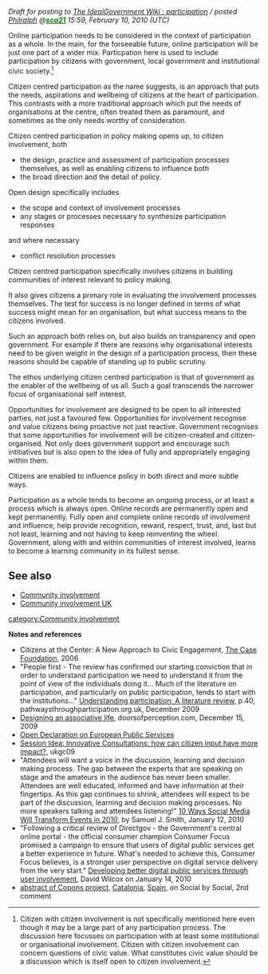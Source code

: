 {{Photowantedsca}}
''Draft for posting to [http://wiki.idealgovernment.com/participation The IdealGovernment Wiki : participation] / posted [[User:Philralph|Philralph]] @[[w:c:sca21:Sustainable Community Action:Community Portal|<span style="color:Green;">'''sca21'''</span>]] 15:59, February 10, 2010 (UTC)''


Online participation needs to be considered in the context of participation as a whole. In the main, for the forseeable future, online participation will be just one part of a wider mix. Particpation here is used to include participation by citizens with government, local government and institutional civic society.<ref>Citizen with citizen involvement is not specifically mentioned here even though it may be a large part of any participation process. The discussion here focusses on participation with at least some institutional or organisational involvement. Citizen with citizen involvement can concern questions of civic value. What constitutes civic value should be a discussion which is itself open to citizen involvement.</ref>

Citizen centred participation as the name suggests, is an approach that puts the needs, aspirations and wellbeing of citizens at the heart of participation. This contrasts with a more traditional approach which put the needs of organisations at the centre, often treated them as paramount, and sometimes as the only needs worthy of consideration.

Citizen centred participation in policy making opens up, to citizen involvement, both
*the design, practice and assessment of participation processes themselves, as well as enabling citizens to influence both 
*the broad direction and the detail of policy.

Open design specifically includes 
* the scope and context of involvement processes 
* any stages or processes necessary to synthesize participation responses
and where necessary 
*conflict resolution processes

Citizen centred participation specifically involves citizens in building communities of interest relevant to policy making.

It also gives citizens a primary role in evaluating the involvement processes themselves. The test for success is no longer defined in terms of what success might mean for an organisation, but what success means to the citizens involved.

Such an approach both relies on, but also builds on transparency and open government. For example if there are reasons why organisational interests need to be given weight in the design of a participation process, then these reasons should be capable of standing up to public scrutiny. 

The ethos underlying citizen centred participation is that of government as the enabler of the wellbeing of us all. Such a goal transcends the narrower focus of organisational self interest. 

Opportunities for involvement are designed to be open to all interested parties, not just a favoured few. Opportunities for involvement recognise and value citizens being proactive not just reactive. Government recognises that some opportunities for involvement will be citizen-created and citizen-organised. Not only does government support and encourage such intitiatives but is also open to the idea of fully and appropriately engaging within them.

Citizens are enabled to influence policy in both direct and more subtle ways. 

Participation as a whole tends to become an ongoing process, or at least a process which is always open. Online records are permanently open and kept permanently. Fully open and complete online records of involvement and influence, help provide recognition, reward, respect, trust, and, last but not least, learning and not having to keep reinventing the wheel. Government, along with and within communities of interest involved, learns to become a learning community in its fullest sense.

== See also ==
*[[Community involvement]]
*[[Community involvement UK]]


{{scaendmenu}}
[[category:Community involvement]]


'''Notes and references'''
{{Attrib sca ref|Citizen centred participation}}
* Citizens at the Center: A New Approach to Civic Engagement, [http://www.casefoundation.org/spotlight/civic_engagement/summary The Case Foundation], 2006
*"People first - The review has confirmed our starting conviction that in order to understand participation we need to understand it from the point of view of the individuals doing it... Much of the literature on participation, and particularly on public participation, tends to start with the institutions..." [http://pathwaysthroughparticipation.org.uk/2010/01/understanding-participation-a-literature-review/ Understanding participation: A literature review], p.40, pathwaysthroughparticipation.org.uk, December 2009  
*[http://www.doorsofperception.com/archives/2009/12/designing_an_as.php Designing an associative life], doorsofperception.com, December 15, 2009
*[http://eups20.wordpress.com/the-open-declaration/ Open Declaration on European Public Services]
*[http://www.ukgovweb.org/forum/topics/session-idea-innovative Session Idea: Innovative Consultations: how can citizen input have more impact?], ukgc09
*"Attendees will want a voice in the discussion, learning and decision making process. The gap between the experts that are speaking on stage and the amateurs in the audience has never been smaller. Attendees are well educated, informed and have information at their fingertips. As this gap continues to shrink, attendees will expect to be part of the discussion, learning and decision making processes. No more speakers talking and attendees listening!" [http://www.eventcoup.com/10-ways-social-media-will-transform-events-in 10 Ways Social Media Will Transform Events in 2010], by Samuel J. Smith, January 12, 2010 
*"Following a critical review of Directgov - the Government's central online portal - the official consumer champion Consumer Focus promised a campaign to ensure that users of digital public services get a better experience in future. What's needed to achieve this, Consumer Focus believes, is a stronger user perspective on digital service delivery from the very start." [http://www.socialbysocial.net/profiles/blogs/developing-better-digital Developing better digital public services through user involvement], David Wilcox on January 14, 2010 
*[http://localcommunities.ning.com/forum/topics/local-innovation-collecting abstract of Copons project], [[Catalonia]], [[Spain]], on Social by Social, 2nd comment

<references/>